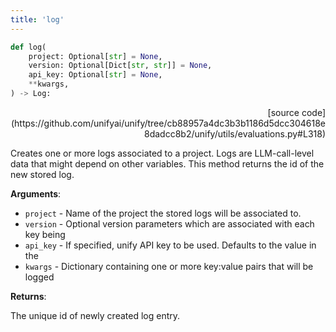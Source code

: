 ```yaml
---
title: 'log'
---
```


```python
def log(
    project: Optional[str] = None,
    version: Optional[Dict[str, str]] = None,
    api_key: Optional[str] = None,
    **kwargs,
) -> Log:
```

<p align="right">[source code](https://github.com/unifyai/unify/tree/cb88957a4dc3b3b1186d5dcc304618e8dadcc8b2/unify/utils/evaluations.py#L318)</p>

Creates one or more logs associated to a project. Logs are LLM-call-level data
that might depend on other variables. This method returns the id of the new
stored log.

**Arguments**:

- `project` - Name of the project the stored logs will be associated to.
- `version` - Optional version parameters which are associated with each key being
- `api_key` - If specified, unify API key to be used. Defaults to the value in the
- `kwargs` - Dictionary containing one or more key:value pairs that will be logged



**Returns**:

The unique id of newly created log entry.